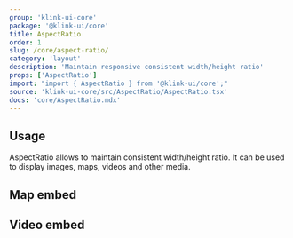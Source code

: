```yaml
---
group: 'klink-ui-core'
package: '@klink-ui/core'
title: AspectRatio
order: 1
slug: /core/aspect-ratio/
category: 'layout'
description: 'Maintain responsive consistent width/height ratio'
props: ['AspectRatio']
import: "import { AspectRatio } from '@klink-ui/core';"
source: 'klink-ui-core/src/AspectRatio/AspectRatio.tsx'
docs: 'core/AspectRatio.mdx'
---
```



## Usage

AspectRatio allows to maintain consistent width/height ratio.
It can be used to display images, maps, videos and other media.

<Demo data={AspectRatioDemos.image} />

## Map embed

<Demo data={AspectRatioDemos.map} />

## Video embed

<Demo data={AspectRatioDemos.video} />
